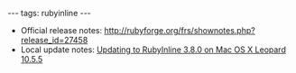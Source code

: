 ---
tags: rubyinline
---
* Official release notes: http://rubyforge.org/frs/shownotes.php?release_id=27458
* Local update notes: [[Updating to RubyInline 3.8.0 on Mac OS X Leopard 10.5.5]]
